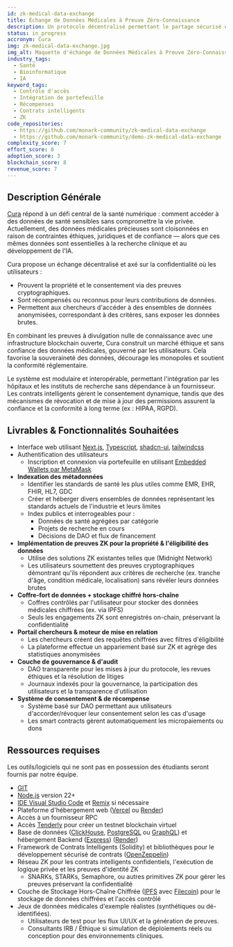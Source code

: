 ```yaml
---
id: zk-medical-data-exchange
title: Échange de Données Médicales à Preuve Zéro-Connaissance
description: Un protocole décentralisé permettant le partage sécurisé et basé sur le consentement de données médicales anonymisées à l'aide de preuves à divulgation nulle de connaissance.
status: in_progress
accronym: Cura
img: zk-medical-data-exchange.jpg
img_alt: Maquette d'échange de Données Médicales à Preuve Zéro-Connaissance
industry_tags:
  - Santé
  - Bioinformatique
  - IA
keyword_tags:
  - Contrôle d'accès
  - Intégration de portefeuille
  - Récompenses
  - Contrats intelligents
  - ZK
code_repositories:
  - https://github.com/monark-community/zk-medical-data-exchange
  - https://github.com/monark-community/demo-zk-medical-data-exchange
complexity_score: 7
effort_score: 8
adoption_score: 3
blockchain_score: 8
revenue_score: 7
---
```


## Description Générale

[Cura](https://cura.monark.io) répond à un défi central de la santé numérique : comment accéder à des données de santé sensibles sans compromettre la vie privée. Actuellement, des données médicales précieuses sont cloisonnées en raison de contraintes éthiques, juridiques et de confiance — alors que ces mêmes données sont essentielles à la recherche clinique et au développement de l'IA.

Cura propose un échange décentralisé et axé sur la confidentialité où les utilisateurs :
- Prouvent la propriété et le consentement via des preuves cryptographiques.
- Sont récompensés ou reconnus pour leurs contributions de données.
- Permettent aux chercheurs d'accéder à des ensembles de données anonymisées, correspondant à des critères, sans exposer les données brutes.

En combinant les preuves à divulgation nulle de connaissance avec une infrastructure blockchain ouverte, Cura construit un marché éthique et sans confiance des données médicales, gouverné par les utilisateurs. Cela favorise la souveraineté des données, décourage les monopoles et soutient la conformité réglementaire.

Le système est modulaire et interopérable, permettant l'intégration par les hôpitaux et les instituts de recherche sans dépendance à un fournisseur. Les contrats intelligents gèrent le consentement dynamique, tandis que des mécanismes de révocation et de mise à jour des permissions assurent la confiance et la conformité à long terme (ex : HIPAA, RGPD).

## Livrables & Fonctionnalités Souhaitées

- Interface web utilisant [Next.js](https://nextjs.org), [Typescript](https://www.typescriptlang.org/), [shadcn-ui](https://ui.shadcn.com/), [tailwindcss](https://tailwindcss.com/)
- Authentification des utilisateurs
    - Inscription et connexion via portefeuille en utilisant [Embedded Wallets par MetaMask](https://metamask.io/developer/embedded-wallets)
- **Indexation des métadonnées**
    - Identifier les standards de santé les plus utiles comme EMR, EHR, FHIR, HL7, GDC
    - Créer et héberger divers ensembles de données représentant les standards actuels de l'industrie et leurs limites
    - Index publics et interrogeables pour :
        - Données de santé agrégées par catégorie
        - Projets de recherche en cours
        - Décisions de DAO et flux de financement
- **Implémentation de preuves ZK pour la propriété & l'éligibilité des données**
    - Utilise des solutions ZK existantes telles que (Midnight Network)
    - Les utilisateurs soumettent des preuves cryptographiques démontrant qu'ils répondent aux critères de recherche (ex. tranche d'âge, condition médicale, localisation) sans révéler leurs données brutes
- **Coffre-fort de données + stockage chiffré hors-chaîne**
    - Coffres contrôlés par l'utilisateur pour stocker des données médicales chiffrées (ex. via IPFS)
    - Seuls les engagements ZK sont enregistrés on-chain, préservant la confidentialité
- **Portail chercheurs & moteur de mise en relation**
    - Les chercheurs créent des requêtes chiffrées avec filtres d'éligibilité
    - La plateforme effectue un appariement basé sur ZK et agrège des statistiques anonymisées
- **Couche de gouvernance & d'audit**
    - DAO transparente pour les mises à jour du protocole, les revues éthiques et la résolution de litiges
    - Journaux indexés pour la gouvernance, la participation des utilisateurs et la transparence d'utilisation
- **Système de consentement & de récompense**
    - Système basé sur DAO permettant aux utilisateurs d'accorder/révoquer leur consentement selon les cas d'usage
    - Les smart contracts gèrent automatiquement les micropaiements ou dons

## Ressources requises

Les outils/logiciels qui ne sont pas en possession des étudiants seront fournis par notre équipe.

- [GIT](https://git-scm.com/)
- [Node.js](https://nodejs.org/) version 22+
- [IDE Visual Studio Code](https://code.visualstudio.com/) et [Remix](https://remix-project.org/) si nécessaire
- Plateforme d'hébergement web ([Vercel](https://vercel.com/) ou [Render](https://render.com/))
- Accès à un fournisseur RPC
- Accès [Tenderly](https://tenderly.co/) pour créer un testnet blockchain virtuel
- Base de données ([ClickHouse](https://clickhouse.com/), [PostgreSQL](https://www.postgresql.org/) ou [GraphQL](https://graphql.org/)) et hébergement Backend ([Express](https://expressjs.com/)) ([Render](https://render.com/))
- Framework de Contrats Intelligents (Solidity) et bibliothèques pour le développement sécurisé de contrats ([OpenZeppelin](https://www.openzeppelin.com/))
- Réseau ZK pour les contrats intelligents confidentiels, l'exécution de logique privée et les preuves d'identité ZK
   - SNARKs, STARKs, Semaphore, ou autres primitives ZK pour gérer les preuves préservant la confidentialité
- Couche de Stockage Hors-Chaîne Chiffrée ([IPFS](https://ipfs.tech/) avec [Filecoin](https://filecoin.io/)) pour le stockage de données chiffrées et l'accès contrôlé
- Jeux de données médicales d'exemple réalistes (synthétiques ou dé-identifiées).
   - Utilisateurs de test pour les flux UI/UX et la génération de preuves.
   - Consultants IRB / Éthique si simulation de déploiements réels ou conception pour des environnements cliniques.